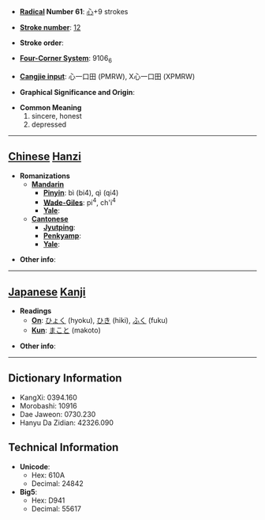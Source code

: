 * '''[[Wiktionary:Chinese radical index| Radical]] Number 61''': [[Wiktionary:Chinese radical index 心|心]]+9 strokes

* '''[[Wiktionary:Chinese total strokes index|Stroke number]]''': [[Wiktionary:Chinese total strokes index 12|12]]

* '''Stroke order''': 

* '''[[Wiktionary:Chinese four corner index|Four-Corner System]]''': 9106<sub>6</sub>

* '''[[Wiktionary:Chinese Cangjie index|Cangjie input]]''': 心一口田 (PMRW), X心一口田 (XPMRW)

* '''Graphical Significance and Origin''': 

* '''Common Meaning'''
*#sincere, honest
*# depressed


----

== [[Chinese]] [[Hanzi]] ==

* '''Romanizations'''
** '''[[Mandarin]]'''
*** '''[[Pinyin]]''': bì (bi4), qì (qi4)
*** '''[[Wade-Giles]]''': pi<sup>4</sup>, ch'i<sup>4</sup>
*** '''[[Yale]]''': 
** '''[[Cantonese]]'''
*** '''[[Jyutping]]''':
*** '''[[Penkyamp]]''': 
*** '''[[Yale]]''': 

* '''Other info''': 

----

== [[Japanese]] [[Kanji]] ==

* '''Readings'''
** '''[[On]]''': [[ひょく]] (hyoku), [[ひき]] (hiki), [[ふく]] (fuku)
** '''[[Kun]]''': [[まこと]] (makoto)

* '''Other info''':  

----

== Dictionary Information ==

* KangXi: 0394.160
* Morobashi: 10916
* Dae Jaweon: 0730.230
* Hanyu Da Zidian: 42326.090

== Technical Information ==

* '''Unicode''':
** Hex: 610A
** Decimal: 24842
* '''Big5''':
** Hex: D941
** Decimal: 55617